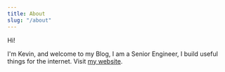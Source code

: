 ```yaml
---
title: About
slug: "/about"
---
```


Hi!

I'm Kevin, and welcome to my Blog, I am a Senior Engineer, I build useful things for the internet. Visit [my website](https://kevin-rodrigues.netlify.app/).
